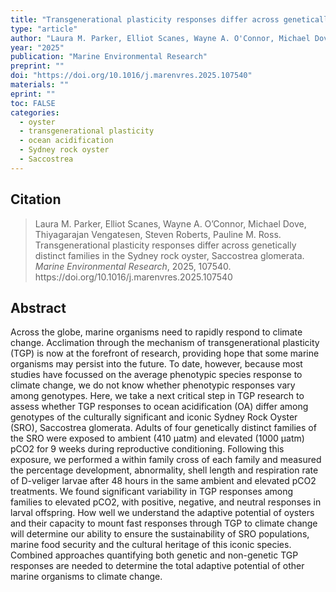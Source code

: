 ```yaml
---
title: "Transgenerational plasticity responses differ across genetically distinct families in the Sydney rock oyster, Saccostrea glomerata"
type: "article"
author: "Laura M. Parker, Elliot Scanes, Wayne A. O'Connor, Michael Dove, Thiyagarajan Vengatesen, Steven Roberts, Pauline M. Ross"
year: "2025"
publication: "Marine Environmental Research"
preprint: ""
doi: "https://doi.org/10.1016/j.marenvres.2025.107540"
materials: ""
eprint: ""
toc: FALSE
categories:
  - oyster
  - transgenerational plasticity
  - ocean acidification
  - Sydney rock oyster
  - Saccostrea
---
```


## Citation

> Laura M. Parker, Elliot Scanes, Wayne A. O'Connor, Michael Dove, Thiyagarajan Vengatesen, Steven Roberts, Pauline M. Ross. Transgenerational plasticity responses differ across genetically distinct families in the Sydney rock oyster, Saccostrea glomerata. *Marine Environmental Research*, 2025, 107540. https://doi.org/10.1016/j.marenvres.2025.107540


## Abstract

Across the globe, marine organisms need to rapidly respond to climate change. Acclimation through the mechanism of transgenerational plasticity (TGP) is now at the forefront of research, providing hope that some marine organisms may persist into the future. To date, however, because most studies have focussed on the average phenotypic species response to climate change, we do not know whether phenotypic responses vary among genotypes. Here, we take a next critical step in TGP research to assess whether TGP responses to ocean acidification (OA) differ among genotypes of the culturally significant and iconic Sydney Rock Oyster (SRO), Saccostrea glomerata. Adults of four genetically distinct families of the SRO were exposed to ambient (410 μatm) and elevated (1000 μatm) pCO2 for 9 weeks during reproductive conditioning. Following this exposure, we performed a within family cross of each family and measured the percentage development, abnormality, shell length and respiration rate of D-veliger larvae after 48 hours in the same ambient and elevated pCO2 treatments. We found significant variability in TGP responses among families to elevated pCO2, with positive, negative, and neutral responses in larval offspring. How well we understand the adaptive potential of oysters and their capacity to mount fast responses through TGP to climate change will determine our ability to ensure the sustainability of SRO populations, marine food security and the cultural heritage of this iconic species. Combined approaches quantifying both genetic and non-genetic TGP responses are needed to determine the total adaptive potential of other marine organisms to climate change.
